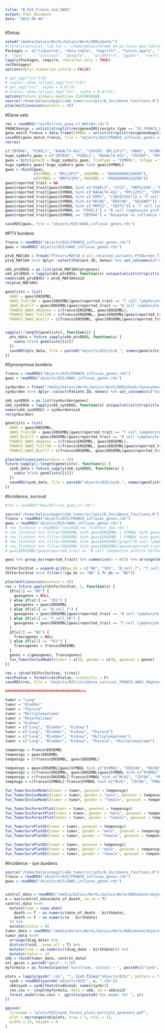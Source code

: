 ```yaml
---
title: "B_025_Franco_and_GWAS"
output: html_document
date: "2025-06-06"
---
```


#Setup

```r
setwd("/media/balazs/WorkL/balazs/Work/UKBiobank/")
#library(survival, lib.loc = "/home/balazs/R/x86_64-pc-linux-gnu-library/4.3")
Packages <- c("tidyverse", "data.table", "magrittr", "future.apply", "fastmatch", "clusterProfiler", "org.Hs.eg.db", "stringi", "forestmodel", "ggsurvfit")
#, "hgnc", , , "survival", "pbapply", , "gridExtra", "ggpubr", "rvest", "Rfast", , , , , "tidycmprsk", , "survminer", , , , "ComplexHeatmap", , , , "ggrepel", "ggsci", "scales", , "circlize" "fastmatch", "h2o", , , "protr", , , "networkD3", , , "Biostrings", ,
lapply(Packages, require, character.only = TRUE)
rm(Packages)
options(dplyr.summarise.inform = FALSE)

# pal_npg("nrc")(9)
# scales::show_col(pal_npg("nrc")(9))
# pal_npg("nrc", alpha = 0.8)(9)
# scales::show_col(pal_npg("nrc", alpha = 0.8)(9))
options(future.globals.maxSize= 2147483648)
source("/home/balazs/mygit/ukb_tumor/scripts/B_Incidence_functions.R")
plan(multisession(workers = 4))
```

#Gene sets

```r
res = readRDS("res/017/res_gsea_c7_MAF104.rds")
FRANCOensgs = unlist(strsplit(res$genesENS[res$ptv_type == "55_FRANCO_BLOOD_SANOFI_PASTEUR_SA_INACTIVATED_INFLUENZA_VACCINE_CORRELATED_WITH_ANTIBODY_RESPONSE_AGE_18_40YO_14DY_POSITIVE"][1], ";"))
gene_match_franco = data.frame(SYMBOL = unlist(strsplit(res$genesHugo[res$ptv_type == "55_FRANCO_BLOOD_SANOFI_PASTEUR_SA_INACTIVATED_INFLUENZA_VACCINE_CORRELATED_WITH_ANTIBODY_RESPONSE_AGE_18_40YO_14DY_POSITIVE"][1], ";")), ENSEMBL = unlist(strsplit(res$genesENS[res$ptv_type == "55_FRANCO_BLOOD_SANOFI_PASTEUR_SA_INACTIVATED_INFLUENZA_VACCINE_CORRELATED_WITH_ANTIBODY_RESPONSE_AGE_18_40YO_14DY_POSITIVE"][1], ";")))
saveRDS(gene_match_franco, file = "objects/025/FRANCO_influvac_genes.rds")
rm(res)

c("ZBTB46", "PIWIL1", "B4GALT4-AS1", "CRYGEP, RPL12P17", "NBAS", "KCNMA1", "ARHGAP26", "HECW2", "ERICH6, SELENOT", "PMP22, TEKT3", "EMP1, LINC01559", "OSBPL3, CYCS", "MRPS21P6, RPS27P18", "HNRNPA3P8, HYDINP1")
hugo_symbols_gwas = c("ZBTB46", "PIWIL1", "B4GALT4-AS1", "CRYGEP", "RPL12P17", "NBAS", "KCNMA1", "ARHGAP26", "HECW2", "ERICH6", "SELENOT", "PMP22", "TEKT3", "EMP1", "LINC01559", "OSBPL3" , "CYCS", "MRPS21P6", "RPS27P18", "HNRNPA3P8", "HYDINP1")
gwas = bitr(geneID = hugo_symbols_gwas, fromType = "SYMBOL", toType = "ENSEMBL", OrgDb = "org.Hs.eg.db")
hugo_symbols_gwas[!hugo_symbols_gwas %in% gwas$SYMBOL]
gwas = rbind(gwas, 
             c(SYMBOL = "RPL12P17", ENSEMBL = "ENSG00000224839"), 
             c(SYMBOL = "MRPS21P6", ENSEMBL = "ENSG00000214298"))
gwas$reported_trait = NA
gwas$reported_trait[gwas$SYMBOL %in% c("OSBPL3", "CYCS", "MRPS21P6", "RPS27P18", "HNRNPA3P8", "HYDINP1")] = "T cell lymphocyte profile difference (90 days post influenza vaccination)"
gwas$reported_trait[gwas$SYMBOL %in% c("B4GALT4-AS1", "RPL12P17", "CRYGEP", "NBAS", "KCNMA1", "ARHGAP26")] = "B cell lymphocyte profile difference (7 days post influenza vaccination)"
gwas$reported_trait[gwas$SYMBOL %in% c("EMP1", "LINC01559")] = "T cell lymphocyte profile difference (7 days post influenza vaccination)"
gwas$reported_trait[gwas$SYMBOL %in% c("HECW2", "ERICH6", "SELENOT")] = "B cell lymphocyte profile difference (90 days post influenza vaccination)"
gwas$reported_trait[gwas$SYMBOL %in% c("PMP22", "TEKT3")] = "T cell lymphocyte profile difference (1 day post influenza vaccination)"
gwas$reported_trait[gwas$SYMBOL == "PIWIL1"] = "B cell lymphocyte profile difference (1 day post influenza vaccination)"
gwas$reported_trait[gwas$SYMBOL == "ZBTB46"] = "Response to influenza vaccine"

saveRDS(gwas, file = "objects/025/GWAS_influvac_genes.rds")

```


#PTV burdens

```r
franco = readRDS("objects/025/FRANCO_influvac_genes.rds")
gwas = readRDS("objects/025/GWAS_influvac_genes.rds")

ptvb_MAF104 = fread("PTVvars/MAF10_4_all_retained_variants_PTVBurden_final_Shetscores.tsv")
ptvb_MAF104 %<>% dplyr::select(Patient.ID, Genes) %>% set_colnames(c("eid", "ptvgenes"))

ukb_ptvENSG = as.list(ptvb_MAF104$ptvgenes)
ukb_ptvENSG = lapply(ukb_ptvENSG, function(x) unique(unlist(strsplit(x, ","), use.names = F)))
names(ukb_ptvENSG) = ptvb_MAF104$eid
rm(ptvb_MAF104)

genelists = list(
  GWAS = gwas$ENSEMBL,
  GWAS_Tcell90 = gwas$ENSEMBL[gwas$reported_trait == "T cell lymphocyte profile difference (90 days post influenza vaccination)"],
  GWAS_Bcell7 = gwas$ENSEMBL[gwas$reported_trait == "B cell lymphocyte profile difference (7 days post influenza vaccination)"],
  FRANCO_GWAS_46genes = c(franco$ENSEMBL, gwas$ENSEMBL),
  FRANCO_GWAS_Tcell90 = c(franco$ENSEMBL, gwas$ENSEMBL[gwas$reported_trait == "T cell lymphocyte profile difference (90 days post influenza vaccination)"]),
  FRANCO_GWAS_Bcell7 = c(franco$ENSEMBL, gwas$ENSEMBL[gwas$reported_trait == "B cell lymphocyte profile difference (7 days post influenza vaccination)"]))


sapply(1:length(genelists), function(i) {
  ptv_data = future_sapply(ukb_ptvENSG, function(u) {
    sum(u %fin% genelists[[i]])
  })
  saveRDS(ptv_data, file = paste0("objects/025/ptvb_", names(genelists)[i], ".rds"))
})

```

#Synonymous burdens

```r
franco = readRDS("objects/025/FRANCO_influvac_genes.rds")
gwas = readRDS("objects/025/GWAS_influvac_genes.rds")

synburden = fread("/media/balazs/WorkL/balazs/Work/UKBiobank/Synonymous/10_4/SynonymousBurden.tsv")
synburden %<>% dplyr::select(Patient.ID, Genes) %>% set_colnames(c("eid", "genes"))

ukb_synENSG = as.list(synburden$genes)
ukb_synENSG = lapply(ukb_synENSG, function(x) unique(unlist(strsplit(x, ","), use.names = F)))
names(ukb_synENSG) = synburden$eid
rm(synburden)

genelists = list(
  GWAS = gwas$ENSEMBL,
  GWAS_Tcell90 = gwas$ENSEMBL[gwas$reported_trait == "T cell lymphocyte profile difference (90 days post influenza vaccination)"],
  GWAS_Bcell7 = gwas$ENSEMBL[gwas$reported_trait == "B cell lymphocyte profile difference (7 days post influenza vaccination)"],
  FRANCO_GWAS_46genes = c(franco$ENSEMBL, gwas$ENSEMBL),
  FRANCO_GWAS_Tcell90 = c(franco$ENSEMBL, gwas$ENSEMBL[gwas$reported_trait == "T cell lymphocyte profile difference (90 days post influenza vaccination)"]),
  FRANCO_GWAS_Bcell7 = c(franco$ENSEMBL, gwas$ENSEMBL[gwas$reported_trait == "B cell lymphocyte profile difference (7 days post influenza vaccination)"]))

plan(multisession(workers = 4))
future_sapply(1:length(genelists), function(i) {
  synb_data = future_sapply(ukb_synENSG, function(u) {
    sum(u %fin% genelists[[i]])
  })
  saveRDS(synb_data, file = paste0("objects/025/synb_", names(genelists)[i], ".rds"))
})

```



#Incidence, survival

```r
#res = readRDS("Res/017/res_gsea_c7.rds")

source("/home/balazs/mygit/ukb_tumor/scripts/B_Incidence_functions.R")
franco = readRDS("objects/025/FRANCO_influvac_genes.rds")
gwas = readRDS("objects/025/GWAS_influvac_genes.rds")
# res_fishtest = readRDS("res/010/res_fishtest_104.rds")
# res_fishtest %>% filter(ENSEMBL %in% gwas$ENSEMBL | SYMBOL %in% gwas$SYMBOL) %>% filter(category == "Lung_male") %>% arrange(desc(OR)) %>% left_join(gwas, by = "ENSEMBL") %>% View()
# res_fishtest %>% filter(ENSEMBL %in% gwas$ENSEMBL | SYMBOL %in% gwas$SYMBOL) %>% filter(category == "Lung_male") %>% arrange(desc(OR)) %>% left_join(gwas, by = "ENSEMBL") %>% View()
# res_fishtest %>% filter(ENSEMBL %in% gwas$ENSEMBL[grepl("B cell lymphocyte profile", gwas$reported_trait)], category == "Lung_male") %>% left_join(gwas, by = "ENSEMBL") %>% View() #5 genes show good trend, 
# res_fishtest %>% filter(ENSEMBL %in% gwas$ENSEMBL[gwas$reported_trait == "B cell lymphocyte profile difference (7 days post influenza vaccination)"], category == "Lung_male") %>% left_join(gwas, by = "ENSEMBL") %>% View()
# gwas$ENSEMBL[gwas$reported_trait == "B cell lymphocyte profile difference (7 days post influenza vaccination)"] #6

gwas %>% group_by(reported_trait) %>% summarise(n = n()) %>% arrange(desc(n))

tblForIncStat = expand.grid(gw_ds = c("NO", "YES", "B_cell_7", "T_cell_90"), fr_ds = c("NO", "YES"), cancer = c("Lung", "Bladder"), gender = c("all", "female", "male"), stringsAsFactors = F)
tblForIncStat %<>% filter(!(gw_ds == "NO" & fr_ds == "NO"))

plan(multisession(workers = 4))
res = future_apply(tblForIncStat, 1, function(x) {
  if(x[1] == "NO") {
    gwasgenes = NULL
  } else if(x[1] == "YES") {
    gwasgenes = gwas$ENSEMBL
  } else if(x[1] == "B_cell_7") {
    gwasgenes = gwas$ENSEMBL[gwas$reported_trait == "B cell lymphocyte profile difference (7 days post influenza vaccination)"]
  } else if(x[1] == "T_cell_90") {
    gwasgenes = gwas$ENSEMBL[gwas$reported_trait == "T cell lymphocyte profile difference (90 days post influenza vaccination)"]
  }
  if(x[2] == "NO") {
    francogenes = NULL
  } else if(x[2] == "YES") {
    francogenes = franco$ENSEMBL
  }
  genes = c(gwasgenes, francogenes)
  fun_TumorIncCoxModel(tumor = x[3], gender = x[4], geneset = genes)
})

res = cbind(tblForIncStat, t(res))
res$Pvalue = format(res$Pvalue, scientific = F)
saveRDS(res, file = "objects/025/incidence_survival_FRANCO_GWAS_46genes.rds")

##################################xxx

tumor = "Lung"
tumor = "Bladder"
tumor = "Thyroid"
tumor = "Multiplemyeloma"
tumor = "Mesothelioma"
tumor = "Kidney"
tumor = c("Lung", "Bladder", "Kidney")
tumor = c("Lung", "Bladder", "Kidney", "Thyroid")
tumor = c("Lung", "Bladder", "Kidney", "Multiplemyeloma")
tumor = c("Lung", "Bladder", "Kidney", "Thyroid", "Multiplemyeloma")

tempensgs = franco$ENSEMBL
tempensgs = gwas$ENSEMBL
tempensgs = c(franco$ENSEMBL, gwas$ENSEMBL)

tempensgs = gwas$ENSEMBL[gwas$SYMBOL %in% c("KCNMA1", "ERICH6", "HECW2", "NBAS", "ARHGAP26")]
tempensgs = c(franco$ENSEMBL, gwas$ENSEMBL[gwas$SYMBOL %in% c("KCNMA1", "ERICH6", "HECW2", "NBAS", "ARHGAP26")])
tempensgs = c(franco$ENSEMBL[!franco$SYMBOL %in% c("MLH1", "CD79A", "PRKAB2", "SWSAP1", "CD19", "LRP5L")], gwas$ENSEMBL[gwas$SYMBOL %in% c("KCNMA1", "ERICH6", "HECW2", "NBAS", "ARHGAP26")])
temphugo = c(franco$SYMBOL[!franco$SYMBOL %in% c("MLH1", "CD79A", "PRKAB2", "SWSAP1", "CD19", "LRP5L")], gwas$SYMBOL[gwas$SYMBOL %in% c("KCNMA1", "ERICH6", "HECW2", "NBAS", "ARHGAP26")])

fun_TumorIncCoxModel(tumor = tumor, geneset = tempensgs)
fun_TumorIncCoxModel(tumor = tumor, gender = "male", geneset = tempensgs)
fun_TumorIncCoxModel(tumor = tumor, gender = "female", geneset = tempensgs) #Only trend

fun_TumorIncForestPlot(tumor = tumor, geneset = tempensgs)
fun_TumorIncForestPlot(tumor = tumor, gender = "male", geneset = tempensgs)
fun_TumorIncForestPlot(tumor = tumor, gender = "female", geneset = tempensgs) #Only trend

fun_TumorSurvPlotOS(tumor = tumor, geneset = tempensgs)
fun_TumorSurvPlotOS(tumor = tumor, gender = "male", geneset = tempensgs)
fun_TumorSurvPlotOS(tumor = tumor, gender = "female", geneset = tempensgs) #NO

fun_TumorSurvPlotDS(tumor = tumor, geneset = tempensgs)
fun_TumorSurvPlotDS(tumor = tumor, gender = "male", geneset = tempensgs)
fun_TumorSurvPlotDS(tumor = tumor, gender = "female", geneset = tempensgs) #NO

```

#Incidence - syn burdens

```r
source("/home/balazs/mygit/ukb_tumor/scripts/B_Incidence_functions.R")
franco = readRDS("objects/025/FRANCO_influvac_genes.rds")
gwas = readRDS("objects/025/GWAS_influvac_genes.rds")


control_data = readRDS("/media/balazs/WorkL/balazs/Work/UKBiobank/objects/000_Sub_datasets/nottumorous_male.rds")
m = max(control_data$date_of_death, na.rm = T)
control_data %<>% 
  mutate(time = case_when(
    death == T ~ as.numeric(date_of_death - birthdate),
    death == F ~ as.numeric(m - birthdate)
  )) %>% 
  mutate(status = 0)
tumor_data = readRDS("/media/balazs/WorkL/balazs/Work/UKBiobank/objects/000_Sub_datasets/Lung_male.rds")
tumor_data %<>% 
  arrange(diag_date) %>% 
  distinct(eid, .keep_all = T) %>% 
  mutate(time = as.numeric((diag_date - birthdate))) %>% 
  mutate(status = 1)
ukb = rbind(tumor_data, control_data)
sel_gpcas = paste0("gpca", 1:10)
myformula = as.formula(paste('Surv(time, status) ~ ', paste0(c("synb", sel_gpcas), collapse = "+")))

plots = lapply(gsub(".rds", "", list.files("objects/025/", pattern = "synb_")), function(x) {
  synb = readRDS(paste0("objects/025/", x, ".rds"))
  ukb$synb = synb[fmatch(ukb$eid, names(synb))]
  res.cox <- coxph(myformula, data = ukb, id = ukb$eid)
  forest_model(res.cox) +  ggtitle(paste0("Cox model for ", x))
})

ggsave(
  filename = "plots/025/synb_forest_plots_multiple_genesets.pdf", 
  plot = marrangeGrob(plots, nrow = 1, ncol = 1), 
  width = 15, height = 9
)






```

